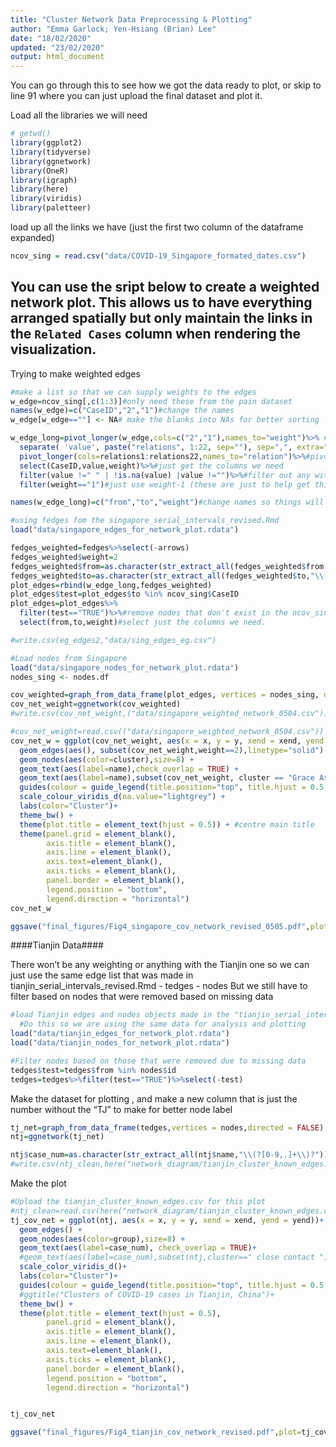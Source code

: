 ```yaml
---
title: "Cluster Network Data Preprocessing & Plotting"
author: "Emma Garlock; Yen-Hsiang (Brian) Lee"
date: "18/02/2020"
updated: "23/02/2020"
output: html_document
---
```



You can go through this to see how we got the data ready to plot, or skip to line 91 where you can just upload the final dataset and plot it. 

Load all the libraries we will need 
```r
# getwd()
library(ggplot2)
library(tidyverse)
library(ggnetwork)
library(OneR)
library(igraph)
library(here)
library(viridis)
library(paletteer)
```

load up all the links we have (just the first two column of the dataframe expanded)
```r
ncov_sing = read.csv("data/COVID-19_Singapore_formated_dates.csv")
```

## You can use the sript below to create a weighted network plot. This allows us to have everything arranged spatially but only maintain the links in the `Related Cases` column when rendering the visualization. 
Trying to make weighted edges 


```r
#make a list so that we can supply weights to the edges 
w_edge=ncov_sing[,c(1:3)]#only need these from the pain dataset 
names(w_edge)=c("CaseID","2","1")#change the names 
w_edge[w_edge==""] <- NA# make the blanks into NAs for better sorting 

w_edge_long=pivot_longer(w_edge,cols=c("2","1"),names_to="weight")%>% #pivot longer 
  separate( 'value', paste("relations", 1:22, sep=""), sep=",", extra="drop")%>%#separate out all the connections 
  pivot_longer(cols=relations1:relations22,names_to="relation")%>%#pivot longer again 
  select(CaseID,value,weight)%>%#just get the columns we need 
  filter(value !=" " | !is.na(value) |value !="")%>%#filter out any with missing values 
  filter(weight=="1")#just use weight-1 (these are just to help get things laid out poroperly during plotting, these won't actually show up in the figure. The ones that show up in the figure come later.)

names(w_edge_long)=c("from","to","weight")#change names so things will merge 

#using fedges fom the singapore_serial_intervals_revised.Rmd 
load("data/singapore_edges_for_network_plot.rdata")

fedges_weighted=fedges%>%select(-arrows)
fedges_weighted$weight=2
fedges_weighted$from=as.character(str_extract_all(fedges_weighted$from,"\\(?[0-9,.]+\\)?"))
fedges_weighted$to=as.character(str_extract_all(fedges_weighted$to,"\\(?[0-9,.]+\\)?"))
plot_edges=rbind(w_edge_long,fedges_weighted)
plot_edges$test=plot_edges$to %in% ncov_sing$CaseID
plot_edges=plot_edges%>%
  filter(test=="TRUE")%>%#remove nodes that don't exist in the ncov_sing due to missing data (they still exist inthe relationships column which is why they showed up)
  select(from,to,weight)#select just the columns we need. 

#write.csv(eg_edges2,"data/sing_edges_eg.csv")
```


```r
#Load nodes from Singapore
load("data/singapore_nodes_for_network_plot.rdata")
nodes_sing <- nodes.df

cov_weighted=graph_from_data_frame(plot_edges, vertices = nodes_sing, directed = FALSE)
cov_net_weight=ggnetwork(cov_weighted)
#write.csv(cov_net_weight,("data/singapore_weighted_network_0504.csv"))
```


```r
#cov_net_weight=read.csv(("data/singapore_weighted_network_0504.csv"))
cov_net_w = ggplot(cov_net_weight, aes(x = x, y = y, xend = xend, yend = yend)) +
  geom_edges(aes(), subset(cov_net_weight,weight==2),linetype="solid") +
  geom_nodes(aes(color=cluster),size=8) +
  geom_text(aes(label=name),check_overlap = TRUE) +
  geom_text(aes(label=name),subset(cov_net_weight, cluster == "Grace Assembly of God"),colour="white",check_overlap = TRUE) +
  guides(colour = guide_legend(title.position="top", title.hjust = 0.5, override.aes = list(size=3))) +
  scale_colour_viridis_d(na.value="lightgrey") +
  labs(color="Cluster")+
  theme_bw() +
  theme(plot.title = element_text(hjust = 0.5)) + #centre main title
  theme(panel.grid = element_blank(),
        axis.title = element_blank(),
        axis.line = element_blank(),
        axis.text=element_blank(),
        axis.ticks = element_blank(),
        panel.border = element_blank(),
        legend.position = "bottom",
        legend.direction = "horizontal")
cov_net_w

ggsave("final_figures/Fig4_singapore_cov_network_revised_0505.pdf",plot=cov_net_w,device="pdf",height=8,width=11,units="in")
```


####Tianjin Data####

There won't be any weighting or anything with the Tianjin one so we can just use the same edge list that was made in tianjin_serial_intervals_revised.Rmd 
- tedges 
- nodes 
 But we still have to filter based on nodes that were removed based on missing data 
```r
#load Tianjin edges and nodes objects made in the "tianjin_serial_intervals_revised.rmd" file 
  #Do this so we are using the same data for analysis and plotting
load("data/tianjin_edges_for_network_plot.rdata")
load("data/tianjin_nodes_for_network_plot.rdata")

#Filter nodes based on those that were removed due to missing data
tedges$test=tedges$from %in% nodes$id
tedges=tedges%>%filter(test=="TRUE")%>%select(-test)
```
 

Make the dataset for plotting , and make a new column that is just the number without the "TJ" to make for better node label 
```r
tj_net=graph_from_data_frame(tedges,vertices = nodes,directed = FALSE)
ntj=ggnetwork(tj_net)

ntj$case_num=as.character(str_extract_all(ntj$name,"\\(?[0-9,.]+\\)?"))
#write.csv(ntj_clean,here("network_diagram/tianjin_cluster_known_edges.csv"))

```
Make the plot 
```r
#Upload the tianjin_cluster_known_edges.csv for this plot 
#ntj_clean=read.csv(here("network_diagram/tianjin_cluster_known_edges.csv"))
tj_cov_net = ggplot(ntj, aes(x = x, y = y, xend = xend, yend = yend))+
  geom_edges() +
  geom_nodes(aes(color=group),size=8) +
  geom_text(aes(label=case_num), check_overlap = TRUE)+
  #geom_text(aes(label=case_num),subset(ntj,cluster==" close contact "),colour="white",check_overlap = TRUE)+
  scale_color_viridis_d()+
  labs(color="Cluster")+
  guides(colour = guide_legend(title.position="top", title.hjust = 0.5, override.aes = list(size=3))) +
  #ggtitle("Clusters of COVID-19 cases in Tianjin, China")+
  theme_bw() +
  theme(plot.title = element_text(hjust = 0.5),
        panel.grid = element_blank(),
        axis.title = element_blank(),
        axis.line = element_blank(),
        axis.text=element_blank(),
        axis.ticks = element_blank(),
        panel.border = element_blank(),
        legend.position = "bottom",
        legend.direction = "horizontal")


tj_cov_net

ggsave("final_figures/Fig4_tianjin_cov_network_revised.pdf",plot=tj_cov_net,device="pdf",height=8,width=11,units="in")
```




